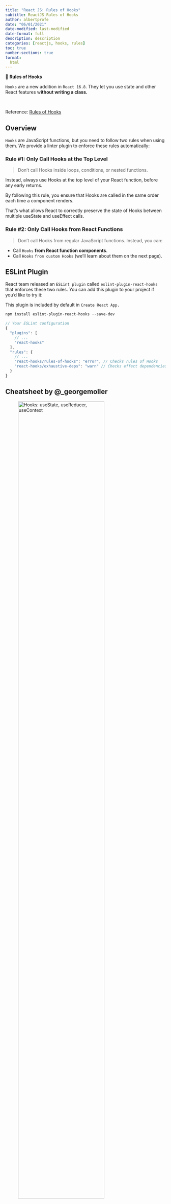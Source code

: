```yaml
---
title: "React JS: Rules of Hooks"
subtitle: ReactJS Rules of Hooks
author: albertprofe
date: "06/01/2021"
date-modified: last-modified
date-format: full
description: description
categories: [reactjs, hooks, rules]
toc: true
number-sections: true
format:
  html
---
```


::: {.summary}

📘 **Rules of Hooks**

`Hooks` are a new addition in `React 16.8`. They let you use state and other React features w**ithout writing a class.**


:::

</br>

Reference: [Rules of Hooks](https://legacy.reactjs.org/docs/hooks-rules.html){.external}

## Overview

`Hooks` are JavaScript functions, but you need to follow two rules when using them. We provide a linter plugin to enforce these rules automatically:


### Rule #1: Only Call Hooks at the Top Level

> Don’t call Hooks inside loops, conditions, or nested functions. 

Instead, always use Hooks at the top level of your React function, before any early returns.

By following this rule, you ensure that Hooks are called in the same order each time a component renders. 

That’s what allows React to correctly preserve the state of Hooks between multiple useState and useEffect calls.

### Rule #2: Only Call Hooks from React Functions

> Don’t call Hooks from regular JavaScript functions. Instead, you can:

- Call `Hooks` **from React function components**.
- Call `Hooks` `from custom Hooks` (we’ll learn about them on the next page).


## ESLint Plugin

React team released an `ESLint plugin` called `eslint-plugin-react-hooks` that enforces these two rules. You can add this plugin to your project if you’d like to try it:

This plugin is included by default in `Create React App.`

```js
npm install eslint-plugin-react-hooks --save-dev
```

```js
// Your ESLint configuration
{
  "plugins": [
    // ...
    "react-hooks"
  ],
  "rules": {
    // ...
    "react-hooks/rules-of-hooks": "error", // Checks rules of Hooks
    "react-hooks/exhaustive-deps": "warn" // Checks effect dependencies
  }
}
```

## Cheatsheet by @_georgemoller

![Hooks: useState, useReducer, useContext ](/images/reactjs/IMG_0931.JPG){width=80%}

![Hooks: useEffect, useLayoutEffect](/images/reactjs/IMG_0932.JPG){width=80%}

![Hooks: useInsertionEffect, useSyncExternalStore](/images/reactjs/IMG_0933.JPG){width=80%}

![Hooks: useCallback, useMemo](/images/reactjs/IMG_0934.JPG){width=80%}

![Hooks: useRef, useImperativeHandle](/images/reactjs/IMG_0935.JPG){width=80%}

![Hooks: useId, useDebugValue](/images/reactjs/IMG_0936.JPG){width=80%}

![Hooks: useEvents, useDeferredValue, useTransition](/images/reactjs/IMG_0937.JPG){width=80%}



<!--- navLinks -->
<br><br>
<div class=row>
<br>
<div class='column left previous'>
<br>
[{{< fa solid arrow-left >}} React JS ES6: spread operator](/reactjs/reactjs-es6-spread.qmd)
<br>
</div>
<br>
<div class='column center'>
<br>
[{{< fa solid arrow-up >}} top](#top)
<br>
</div>
<br>
<div class='column right next'>
<br>
[ReactJS: useState  {{< fa solid arrow-right >}}](/reactjs/reactjs-hook-state.qmd)
<br>
</div>
<br>
</div>
